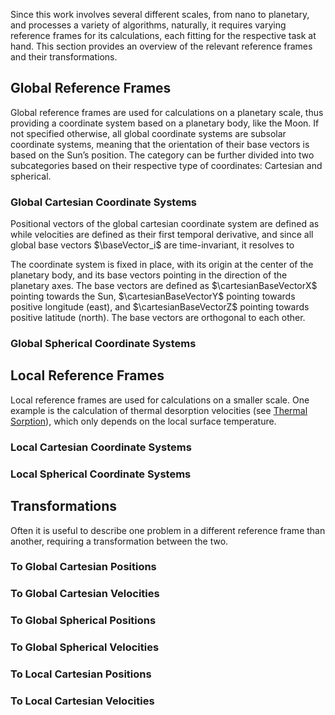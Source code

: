 Since this work involves several different scales, from nano to planetary, and processes a variety of algorithms, naturally, it requires varying reference frames for its calculations, each fitting for the respective task at hand. This section provides an overview of the relevant reference frames and their transformations.


## Global Reference Frames
Global reference frames are used for calculations on a planetary scale, thus providing a coordinate system based on a planetary body, like the Moon. If not specified otherwise, all global coordinate systems are subsolar coordinate systems, meaning that the orientation of their base vectors is based on the Sun's position. The category can be further divided into two subcategories based on their respective type of coordinates: Cartesian and spherical.

### Global Cartesian Coordinate Systems
Positional vectors of the global cartesian coordinate system are defined as
\begin{equation}
    \cartesianCoordinate = \begin{bmatrix}
        \cartesianCoordinateX \\ 
        \cartesianCoordinateY \\ 
        \cartesianCoordinateZ 
    \end{bmatrix} \qquad\text{with } \cartesianCoordinateX\in\Set{R},\;\cartesianCoordinateY\in\Set{R},\;\cartesianCoordinateZ\in\Set{R},
\end{equation}
while velocities are defined as their first temporal derivative, and since all global base vectors $\baseVector_i$ are time-invariant, it resolves to
\begin{align}
    \dot{\cartesianCoordinate} = \frac{d}{d\Time} \left( \cartesianCoordinate \right) &= \frac{d}{d\Time} \left( \cartesianCoordinateX \cartesianBaseVectorX + \cartesianCoordinateY \cartesianBaseVectorY + \cartesianCoordinateZ \cartesianBaseVectorZ \right) = \dot\cartesianCoordinateX \cartesianBaseVectorX + \dot\cartesianCoordinateY \cartesianBaseVectorY + \dot\cartesianCoordinateZ \cartesianBaseVectorZ = \begin{bmatrix}
        \dot\cartesianCoordinateX \\ 
        \dot\cartesianCoordinateY \\ 
        \dot\cartesianCoordinateZ 
    \end{bmatrix}
    \\ & \text{with } \dot\cartesianCoordinateX\in\Set{R},\;\dot\cartesianCoordinateY\in\Set{R},\;\dot\cartesianCoordinateZ\in\Set{R}. \label{eq:global_cartesian_velocity} \nonumber
\end{align}

The coordinate system is fixed in place, with its origin at the center of the planetary body, and its base vectors pointing in the direction of the planetary axes. The base vectors are defined as $\cartesianBaseVectorX$ pointing towards the Sun, $\cartesianBaseVectorY$ pointing towards positive longitude (east), and $\cartesianBaseVectorZ$ pointing towards positive latitude (north). The base vectors are orthogonal to each other. 

### Global Spherical Coordinate Systems

## Local Reference Frames
Local reference frames are used for calculations on a smaller scale. One example is the calculation of thermal desorption velocities (see [Thermal Sorption](/documentation/drivers/thermal_sorption.qmd)), which only depends on the local surface temperature.

### Local Cartesian Coordinate Systems

### Local Spherical Coordinate Systems

## Transformations
Often it is useful to describe one problem in a different reference frame than another, requiring a transformation between the two.

### To Global Cartesian Positions

### To Global Cartesian Velocities

### To Global Spherical Positions

### To Global Spherical Velocities

### To Local Cartesian Positions

### To Local Cartesian Velocities

